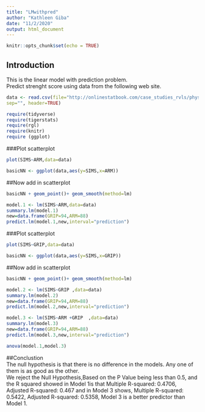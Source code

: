 ```yaml
---
title: "LMwithpred"
author: "Kathleen Giba"
date: "11/2/2020"
output: html_document
---
```


```r
knitr::opts_chunk$set(echo = TRUE)
```

## Introduction  
This is the linear model with prediction problem.  
Predict strenght score using data from the following web site.  

```r
data <- read.csv(file="http://onlinestatbook.com/case_studies_rvls/physical_strength/data.txt",
sep="", header=TRUE)  
```

```r
require(tidyverse)
require(tigerstats)
require(rgl)
require(knitr)
require (ggplot)
```
###Plot scatterplot

```r
plot(SIMS~ARM,data=data)  
```   

```r
basicNN <- ggplot(data,aes(y=SIMS,x=ARM))  
```
##Now add in scatterplot

```r
basicNN + geom_point()+ geom_smooth(method=lm)
```  

```r
model.1 <- lm(SIMS~ARM,data=data)
summary.lm(model.1)
new=data.frame(GRIP=94,ARM=88)
predict.lm(model.1,new,interval="prediction")
```  
###Plot scatterplot

```r
plot(SIMS~GRIP,data=data)
```
```r
basicNN <- ggplot(data,aes(y=SIMS,x=GRIP))  
```
##Now add in scatterplot

```r
basicNN + geom_point()+ geom_smooth(method=lm)
```  

```r
model.2 <- lm(SIMS~GRIP ,data=data)
summary.lm(model.2)
new=data.frame(GRIP=94,ARM=88)
predict.lm(model.2,new,interval="prediction")
``` 
  
```r
model.3 <- lm(SIMS~ARM +GRIP  ,data=data)
summary.lm(model.3)
new=data.frame(GRIP=94,ARM=88)
predict.lm(model.3,new,interval="prediction")
``` 
```r
anova(model.1,model.3)
```

##Conclustion  
The null hypothesis is that there is no difference in the models. Any one of them is as good as the other.  
 We reject the Null Hypothesis,Based on the P Value being less than 0.5, and the R squared showed in Model 1is that Multiple R-squared:  0.4706,	Adjusted R-squared:  0.467 and in Model 3 shows, Multiple R-squared:  0.5422,	Adjusted R-squared:  0.5358, Model 3 is a better predictor than Model 1. 



